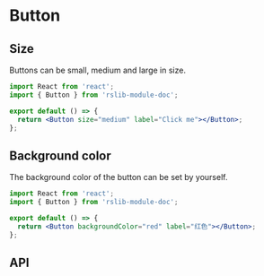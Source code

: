# Button

## Size

Buttons can be small, medium and large in size.

```jsx
import React from 'react';
import { Button } from 'rslib-module-doc';

export default () => {
  return <Button size="medium" label="Click me"></Button>;
};
```

## Background color

The background color of the button can be set by yourself.

```jsx
import React from 'react';
import { Button } from 'rslib-module-doc';

export default () => {
  return <Button backgroundColor="red" label="红色"></Button>;
};
```

## API
<API moduleName="Button" en/>
